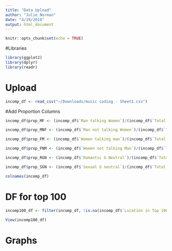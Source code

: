 ```yaml
---
title: "Data Upload"
author: "Julie Norman"
date: "4/19/2018"
output: html_document
---
```


```r
knitr::opts_chunk$set(echo = TRUE)
```

#Libraries
```r
library(ggplot2)
library(dplyr)
library(readr)
```

# Upload
```r
incomp_df <- read_csv("~/Downloads/music coding - Sheet1.csv")

```

#Add Proportion Columns
```r
incomp_df$prop_MF <- (incomp_df$`Man talking Women`)/(incomp_df$`Total Number of Lines`)

incomp_df$prop_MNF <- (incomp_df$`Man not talking Women`)/(incomp_df$`Total Number of Lines`)

incomp_df$prop_FM <- (incomp_df$`Women talking man`)/(incomp_df$`Total Number of Lines`)

incomp_df$prop_FNM <- (incomp_df$`Women not talking Man`)/(incomp_df$`Total Number of Lines`)

incomp_df$prop_RGN <- (incomp_df$`Romantic G Neutral`)/(incomp_df$`Total Number of Lines`)

incomp_df$prop_SGN <- (incomp_df$`Sexual G neutral`)/(incomp_df$`Total Number of Lines`)

colnames(incomp_df)

```


# DF for top 100 
```r
incomp100_df <- filter(incomp_df, !is.na(incomp_df$`Location in Top 100`))

View(incomp100_df)
```

# Graphs 






